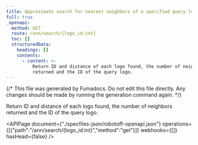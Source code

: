 ```yaml
---
title: Approximate search for nearest neighbors of a specified query logo
full: true
_openapi:
  method: GET
  route: /ann/search/{logo_id:int}
  toc: []
  structuredData:
    headings: []
    contents:
      - content: >-
          Return ID and distance of each logo found, the number of neighbors
          returned and the ID of the query logo.
---
```


{/* This file was generated by Fumadocs. Do not edit this file directly. Any changes should be made by running the generation command again. */}

Return ID and distance of each logo found, the number of neighbors returned and the ID of the query logo.

<APIPage document={"./specfiles-json/robotoff-openapi.json"} operations={[{"path":"/ann/search/{logo_id:int}","method":"get"}]} webhooks={[]} hasHead={false} />